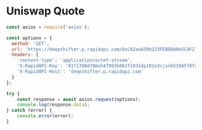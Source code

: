 # Uniswap Quote

```js filename="uniswapquote.js" {3} copy
const axios = require('axios');

const options = {
  method: 'GET',
  url: 'https://deepshifter.p.rapidapi.com/0xC02aaA39b223FE8D0A0e5C4F27eAD9083C756Cc2/0xA0b86991c6218b36c1d19D4a2e9Eb0cE3606eB48/3000/0/1.75',
  headers: {
    'content-type': 'application/octet-stream',
    'X-RapidAPI-Key': '81f1780d79msh47993b062f18314p181e3cjsnb51945f8fa0a',
    'X-RapidAPI-Host': 'deepshifter.p.rapidapi.com'
  }
};

try {
	const response = await axios.request(options);
	console.log(response.data);
} catch (error) {
	console.error(error);
}
```